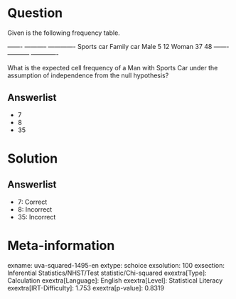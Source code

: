 Question
========

Given is the following frequency table.

  ------- ----------- ------------- Sports car Family car Male 5 12 Woman 37 48 ------- ----------- -------------

What is the expected cell frequency of a Man with Sports Car under the assumption of independence from the null hypothesis?

Answerlist
----------

* 7
* 8
* 35

Solution
========

Answerlist
----------

* 7: Correct
* 8: Incorrect
* 35: Incorrect

Meta-information
================
exname: uva-squared-1495-en
extype: schoice
exsolution: 100
exsection: Inferential Statistics/NHST/Test statistic/Chi-squared
exextra[Type]: Calculation
exextra[Language]: English
exextra[Level]: Statistical Literacy
exextra[IRT-Difficulty]: 1.753
exextra[p-value]: 0.8319
